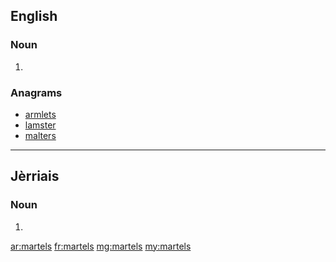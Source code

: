 ==English==

===Noun===
{{head|en|plural}}

# {{plural of|martel|lang=en|nocat=1}}

===Anagrams===
* [[armlets#English|armlets]]
* [[lamster#English|lamster]]
* [[malters#English|malters]]

----

==Jèrriais==

===Noun===
{{head|roa-jer|plural}}

# {{plural of|martel|lang=roa-jer|nocat=1}}

[[ar:martels]]
[[fr:martels]]
[[mg:martels]]
[[my:martels]]
